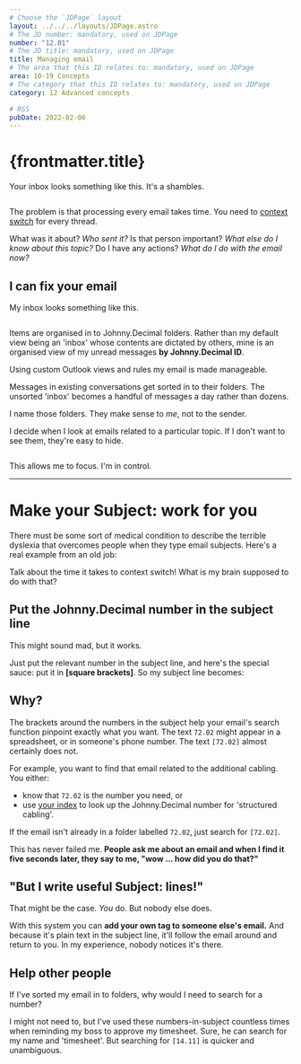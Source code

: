 ```yaml
---
# Choose the `JDPage` layout
layout: ../../../layouts/JDPage.astro
# The JD number: mandatory, used on JDPage
number: "12.01"
# The JD title: mandatory, used on JDPage
title: Managing email
# The area that this ID relates to: mandatory, used on JDPage
area: 10-19 Concepts
# The category that this ID relates to: mandatory, used on JDPage
category: 12 Advanced concepts

# RSS
pubDate: 2022-02-06
---
```



# {frontmatter.title}

Your inbox looks something like this. It's a shambles.

<img srcset="/img/12.01-outlook-crop2-disorganised.webp 2x" />

The problem is that processing every email takes time. You need to [context switch](https://duckduckgo.com/?q=context+switching&ia=web) for every thread.

What was it about? _Who sent it?_ Is that person important? _What else do I know about this topic?_ Do I have any actions? _What do I do with the email now?_

## I can fix your email

My inbox looks something like this.

<img srcset="/img/12.01-outlook-crop-jdfolders.webp 2x" />

Items are organised in to Johnny.Decimal folders. Rather than my default view being an 'inbox' whose contents are dictated by others, mine is an organised view of my unread messages **by Johnny.Decimal ID**.

Using custom Outlook views and rules my email is made manageable.

Messages in existing conversations get sorted in to their folders. The unsorted 'inbox' becomes a handful of messages a day rather than dozens.

I name those folders. They make sense to _me_, not to the sender.

I decide when I look at emails related to a particular topic. If I don't want to see them, they're easy to hide.

<img srcset="/img/12.01-outlook-collapsed-jdfolders.webp 2x" />

This allows me to focus. I'm in control.

---

# Make your Subject: work for you

There must be some sort of medical condition to describe the terrible dyslexia that overcomes people when they type email subjects. Here's a real example from an old job:

<EmailSubject-before />

Talk about the time it takes to context switch! What is my brain supposed to do with that?

## Put the Johnny.Decimal number in the subject line

This might sound mad, but it works.

Just put the relevant number in the subject line, and here's the special sauce: put it in **[square brackets]**. So my subject line becomes:

<EmailSubject-after />

## Why?

The brackets around the numbers in the subject help your email's search function pinpoint exactly what you want. The text `72.02` might appear in a spreadsheet, or in someone's phone number. The text `[72.02]` almost certainly does not.

For example, you want to find that email related to the additional cabling. You either:

- know that `72.02` is the number you need, or
- use [your index](/10-19-concepts/11-core/11.05-the-index) to look up the Johnny.Decimal number for 'structured cabling'.

If the email isn't already in a folder labelled `72.02`, just search for `[72.02]`.

This has never failed me. **People ask me about an email and when I find it five seconds later, they say to me, "wow … how did you do that?"**

## "But I write useful Subject: lines!"

That might be the case. _You_ do. But nobody else does.

With this system you can **add your own tag to someone else's email.** And because it's plain text in the subject line, it'll follow the email around and return to you. In my experience, nobody notices it's there.

## Help other people

If I've sorted my email in to folders, why would I need to search for a number?

I might not need to, but I've used these numbers-in-subject countless times when reminding my boss to approve my timesheet. Sure, he can search for my name and 'timesheet'. But searching for `[14.11]` is quicker and unambiguous.
